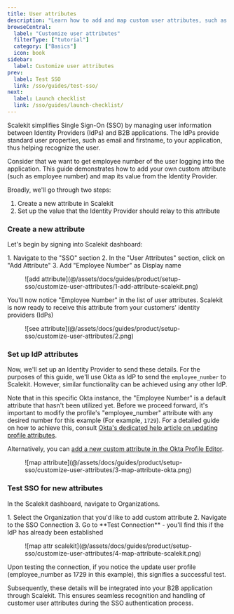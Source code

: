 ```yaml
---
title: User attributes
description: "Learn how to add and map custom user attributes, such as an employee number, from an Identity Provider (IdP) like Okta using Scalekit."
browseCentral:
  label: "Customize user attributes"
  filterType: ["tutorial"]
  category: ["Basics"]
  icon: book
sidebar:
  label: Customize user attributes
prev:
  label: Test SSO
  link: /sso/guides/test-sso/
next:
  label: Launch checklist
  link: /sso/guides/launch-checklist/
---
```



Scalekit simplifies Single Sign-On (SSO) by managing user information between Identity Providers (IdPs) and B2B applications. The IdPs provide standard user properties, such as email and firstname, to your application, thus helping recognize the user.

Consider that we want to get employee number of the user logging into the application. This guide demonstrates how to add your own custom attribute (such as employee number) and map its value from the Identity Provider.

Broadly, we'll go through two steps:

1. Create a new attribute in Scalekit
2. Set up the value that the Identity Provider should relay to this attribute

### Create a new attribute

Let's begin by signing into Scalekit dashboard:

<Steps>
1. Navigate to the "SSO" section
2. In the "User Attributes" section, click on "Add Attribute"
3. Add "Employee Number" as Display name
</Steps>

<figure>
  ![add attribute](@/assets/docs/guides/product/setup-sso/customize-user-attributes/1-add-attribute-scalekit.png)
</figure>

You'll now notice "Employee Number" in the list of user attributes. Scalekit is now ready to receive this attribute from your customers' identity providers (IdPs)

<figure>
  ![see attribute](@/assets/docs/guides/product/setup-sso/customize-user-attributes/2.png)
</figure>

### Set up IdP attributes

Now, we'll set up an Identity Provider to send these details. For the purposes of this guide, we'll use Okta as IdP to send the `employee_number` to Scalekit. However, similar functionality can be achieved using any other IdP.

Note that in this specific Okta instance, the "Employee Number" is a default attribute that hasn't been utilized yet. Before we proceed forward, it's important to modify the profile's "employee_number" attribute with any desired number for this example (For example, `1729`). For a detailed guide on how to achieve this, consult <a href="https://help.okta.com/en-us/content/topics/users-groups-profiles/usgp-edit-user-attributes.htm#:~:text=Click%20the%20Profile%20tab" target="_blank" rel="noopener noreferrer">Okta's dedicated help article on updating profile attributes</a>.

Alternatively, you can <a href="https://help.okta.com/en-us/content/topics/users-groups-profiles/usgp-add-custom-user-attributes.htm#:~:text=In%20the%20Admin%20Console%20%2C%20go%20to%20Directory%20Profile%20Editor" target="_blank" rel="noopener noreferrer">add a new custom attribute in the Okta Profile Editor</a>.

<figure>
  ![map attribute](@/assets/docs/guides/product/setup-sso/customize-user-attributes/3-map-attribute-okta.png)
</figure>

### Test SSO for new attributes

In the Scalekit dashboard, navigate to Organizations.

<Steps>
1. Select the Organization that you'd like to add custom attribute
2. Navigate to the SSO Connection
3. Go to **Test Connection** - you'll find this if the IdP has already been established
</Steps>

<figure>
  ![map attr scalekit](@/assets/docs/guides/product/setup-sso/customize-user-attributes/4-map-attribute-scalekit.png)
</figure>

Upon testing the connection, if you notice the update user profile (employee_number as 1729 in this example), this signifies a successful test.

Subsequently, these details will be integrated into your B2B application through Scalekit. This ensures seamless recognition and handling of customer user attributes during the SSO authentication process.
